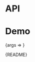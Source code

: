
<Meta title="Packages/Loaders/Spinner" component={Spinner} />

# API

<ArgsTable />

# Demo

<Canvas>
  <Story
    name="Spinner"
    argTypes={{ color: { control: 'color' }, size: { control: 'number' } }}
    parameters={{
      design: {
        allowFullscreen: true,
        type: 'figma',
        url: 'https://www.figma.com/file/6g87L4FdKZTA3knt3Rsfdx/Garden?node-id=175%3A188'
      }
    }}
  >
    {args => <Spinner {...args} />}
  </Story>
</Canvas>

<Markdown>{README}</Markdown>
